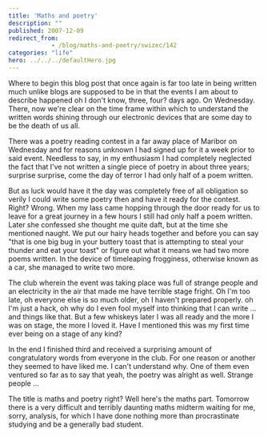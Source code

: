 ```yaml
---
title: 'Maths and poetry'
description: ""
published: 2007-12-09
redirect_from: 
            - /blog/maths-and-poetry/swizec/142
categories: "life"
hero: ../../../defaultHero.jpg
---
```


Where to begin this blog post that once again is far too late in being written much unlike blogs are supposed to be in that the events I am about to describe happened oh I don't know, three, four? days ago. On Wednesday. There, now we're clear on the time frame within which to understand the written words shining through our electronic devices that are some day to be the death of us all.

There was a poetry reading contest in a far away place of Maribor on Wednesday and for reasons unknown I had signed up for it a week prior to said event. Needless to say, in my enthusiasm I had completely neglected the fact that I've not written a single piece of poetry in about three years; surprise surprise, come the day of terror I had only half of a poem written.

But as luck would have it the day was completely free of all obligation so verily I could write some poetry then and have it ready for the contest. Right? Wrong. When my lass came hopping through the door ready for us to leave for a great journey in a few hours I still had only half a poem written. Later she confessed she thought me quite daft, but at the time she mentioned naught. We put our hairy heads together and before you can say "that is one big bug in your buttery toast that is attempting to steal your thunder and eat your toast" or figure out what it means we had two more poems written. In the device of timeleaping frogginess, otherwise known as a car, she managed to write two more.

The club wherein the event was taking place was full of strange people and an electricity in the air that made me have terrible stage fright. Oh I'm too late, oh everyone else is so much older, oh I haven't prepared properly. oh I'm just a hack, oh why do I even fool myself into thinking that I can write ... and things like that. But a few whiskeys later I was all ready and the more I was on stage, the more I loved it. Have I mentioned this was my first time ever being on a stage of any kind?

In the end I finished third and received a surprising amount of congratulatory words from everyone in the club. For one reason or another they seemed to have liked me. I can't understand why. One of them even ventured so far as to say that yeah, the poetry was alright as well. Strange people ...

The title is maths and poetry right? Well here's the maths part. Tomorrow there is a very difficult and terribly daunting maths midterm waiting for me, sorry, analysis, for which I have done nothing more than procrastinate studying and be a generally bad student.
